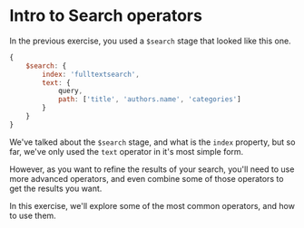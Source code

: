 # Intro to Search operators

In the previous exercise, you used a `$search` stage that looked like this one.

```js
{
    $search: {
        index: 'fulltextsearch',
        text: {
            query,
            path: ['title', 'authors.name', 'categories']
        }
    }
}
```

We've talked about the `$search` stage, and what is the `index` property, but so far, we've only used the `text` operator in it's most simple form.

However, as you want to refine the results of your search, you'll need to use more advanced operators, and even combine some of those operators to get the results you want.

In this exercise, we'll explore some of the most common operators, and how to use them.